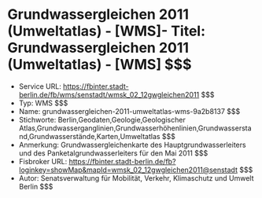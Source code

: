 # Grundwassergleichen 2011 (Umweltatlas) - [WMS]- Titel: Grundwassergleichen 2011 (Umweltatlas) - [WMS] $$$
- Service URL: https://fbinter.stadt-berlin.de/fb/wms/senstadt/wmsk_02_12gwgleichen2011 $$$
- Typ: WMS $$$
- Name: grundwassergleichen-2011-umweltatlas-wms-9a2b8137 $$$
- Stichworte: Berlin,Geodaten,Geologie,Geologischer Atlas,Grundwasserganglinien,Grundwasserhöhenlinien,Grundwasserstand,Grundwasserstände,Karten,Umweltatlas $$$
- Anmerkung: Grundwassergleichenkarte des Hauptgrundwasserleiters und des Panketalgrundwasserleiters für den Mai 2011 $$$
- Fisbroker URL: https://fbinter.stadt-berlin.de/fb?loginkey=showMap&mapId=wmsk_02_12gwgleichen2011@senstadt $$$
- Autor: Senatsverwaltung für Mobilität, Verkehr, Klimaschutz und Umwelt Berlin $$$

